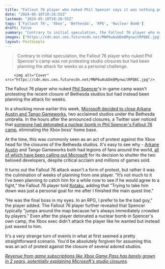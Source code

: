 ```yaml
---
title: "Fallout 76 player who nuked Phil Spencer says it was nothing personal: 'He was the final boss in my eyes - In an RPG I prefer to be the bad guy'"
date: "2024-05-10T10:26:55Z"
lastmod: "2024-05-10T10:26:55Z"
tags: ['Fallout 76', 'Xbox', 'Bethesda', 'RPG', 'Nuclear Bomb']
draft: false
summary: "Contrary to initial speculation, the Fallout 76 player who nuked Phil Spencer's camp was not protesting studio closures but had been planning the attack for weeks as a personal challenge."
images: ["https://cdn.mos.cms.futurecdn.net/MNP6uAubDe8MynwitRPQ6C.jpg"]
layout: PostSimple
---
```

> Contrary to initial speculation, the Fallout 76 player who nuked Phil Spencer's camp was not protesting studio closures but had been planning the attack for weeks as a personal challenge.


        <img alt="Cover" src="https://cdn.mos.cms.futurecdn.net/MNP6uAubDe8MynwitRPQ6C.jpg"/>
        
The Fallout 76 player who nuked [Phil Spencer](https://www.gamesradar.com/tag/phil-spencer/)'s in-game camp wasn't protesting the recent closure of Bethesda studios but had instead been planning the attack for weeks.

In a shocking move earlier this week, [Microsoft decided to close Arkane Austin and Tango Gameworks](https://www.gamesradar.com/games/action/microsoft-reportedly-closing-the-bethesda-studios-behind-redfall-hi-fi-rush-and-more-following-reprioritization-of-titles-and-resources/), two acclaimed studios under the Bethesda umbrella. In the hours after the announced closures, a Twitter user noticed that [someone had detonated a nuclear bomb in Phil Spencer's Fallout 76 camp](https://www.gamesradar.com/games/mmo/fallout-76-players-appear-to-protest-xboxs-studio-closures-by-directing-nukes-at-phil-spencers-mmo-camp/#:~:text=Microsoft%20Gaming%20CEO%20Phil%20Spencer,%2C%20in%2Dgame%20nuclear%20bomb.), eliminating the Xbox boss' home base.

At the time, this was commonly seen as an act of protest against the Xbox head for the closures of the Bethesda studios. It's easy to see why - [Arkane Austin](https://www.gamesradar.com/tag/arkane-studios/) and Tango Gameworks both had legions of fans around the world, [all of which have been calling out Microsoft](https://www.gamesradar.com/games/action/hi-fi-rush-fans-mourn-studio-closure-despite-critical-acclaim-and-millions-of-players-what-hope-is-there-for-anyone/) for its decision to shutter the two beloved developers, despite critical acclaim and millions of games sold.

It turns out the Fallout 76 attack wasn't a form of protest, but rather it was the culmination of weeks of planning from one player. "It’s not much to it I’ve been planning to catch him for a while now to see if he would agree to a fight," the Fallout 76 player told [Kotaku](https://kotaku.com/fallout-76-phil-spencer-nuke-xbox-layoffs-game-pass-1851466053), adding that "Trying to take him down was just a personal goal for me after I finished the main quest line."

"He was the final boss in my eyes. In an RPG, I prefer to be the bad guy," the player added. The Fallout 76 player further revealed that Spencer typically "jumps around the map because he's always immediately crowded by players." Even after the player detonated a nuclear bomb in Spencer's own camp, the Xbox exec didn't attack the player like he wanted but instead just waved to him.

It's a very strange turn of events in what at first seemed a pretty straightforward scenario. You'd be absolutely forgiven for assuming this was an act of protest against the closure of several adored studios.

[<em>Revenue from game subscriptions like Xbox Game Pass has barely grown in 2 years, potentially explaining Microsoft's studio closures</em>](https://www.gamesradar.com/games/revenue-from-game-subscriptions-like-xbox-game-pass-has-barely-grown-in-2-years-potentially-explaining-microsofts-studio-closures/)*.*
        